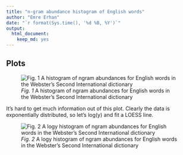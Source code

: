 ```yaml
---
title: "n-gram abundance histogram of English words"
author: "Emre Erhan"
date: "`r format(Sys.time(), '%d %B, %Y')`"
output:
  html_document:
    keep_md: yes
---
```


## Plots


![*Fig. 1* A histogram of ngram abundances for English words in the Webster's Second International dictionary](../images/ngram-histogram.png)

It's hard to get much information out of this plot. Clearly the data is exponentially distributed, so let's log(y) and fit a LOESS line.

![*Fig. 2* A logy histogram of ngram abundances for English words in the Webster's Second International dictionary](../images/ngram-logy-histogram.png)
